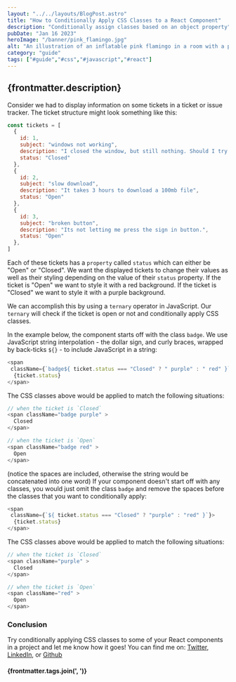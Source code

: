 ---
layout: "../../layouts/BlogPost.astro"
title: "How to Conditionally Apply CSS Classes to a React Component"
description: "Conditionally assign classes based on an object property"
pubDate: "Jan 16 2023"
heroImage: "/banner/pink_flamingo.jpg"
alt: "An illustration of an inflatable pink flamingo in a room with a pool"
category: "guide"
tags: ["#guide","#css","#javascript","#react"]
---

## {frontmatter.description}

Consider we had to display information on some tickets in a ticket or issue tracker. The ticket structure might look something like this:

```js
const tickets = [
  {
    id: 1,
    subject: "windows not working",
    description: "I closed the window, but still nothing. Should I try closing the drapes?",
    status: "Closed"
  },
  {
    id: 2,
    subject: "slow download",
    description: "It takes 3 hours to download a 100mb file",
    status: "Open"
  },
  {
    id: 3,
    subject: "broken button",
    description: "Its not letting me press the sign in button.",
    status: "Open"
  },
]
```

Each of these tickets has a `property` called `status` which can either be "Open" or "Closed". We want the displayed tickets to change their values as well as their styling depending on the value of their `status` property. If the ticket is "Open" we want to style it with a red background. If the ticket is "Closed" we want to style it with a purple background.

We can accomplish this by using a `ternary` operator in JavaScript. Our `ternary` will check if the ticket is open or not and conditionally apply CSS classes.

In the example below, the component starts off with the class `badge`. We use JavaScript string interpolation - the dollar sign, and curly braces, wrapped by back-ticks `${}` - to include JavaScript in a string:

```js
<span
 className={`badge${ ticket.status === "Closed" ? " purple" : " red" }`}>
  {ticket.status}
</span>
```

The CSS classes above would be applied to match the following situations:

```js
// when the ticket is `Closed`
<span className="badge purple" >
  Closed
</span>

// when the ticket is `Open`
<span className="badge red" >
  Open
</span>
```

(notice the spaces are included, otherwise the string would be concatenated into one word)
If your component doesn't start off with any classes, you would just omit the class `badge` and remove the spaces before the classes that you want to conditionally apply:

```js
<span
 className={`${ ticket.status === "Closed" ? "purple" : "red" }`}>
  {ticket.status}
</span>
```

The CSS classes above would be applied to match the following situations:

```js
// when the ticket is `Closed`
<span className="purple" >
  Closed
</span>

// when the ticket is `Open`
<span className="red" >
  Open
</span>
```

### Conclusion

Try conditionally applying CSS classes to some of your React components in a project and let me know how it goes! You can find me on: <a href="https://twitter.com/ronjtech" target="_blank" rel="noreferrer noopener">Twitter</a>, <a href="https://www.linkedin.com/in/ronjf/" target="_blank" rel="noreferrer noopener">LinkedIn</a>, or <a href="https://github.com/ronthetech" target="_blank" rel="noreferrer noopener">Github</a>

#### {frontmatter.tags.join(', ')}
